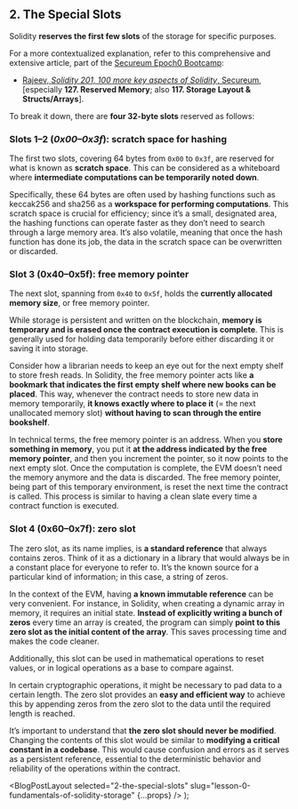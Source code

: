 
## 2. The Special Slots

Solidity **reserves the first few slots** of the storage for specific purposes.

For a more contextualized explanation, refer to this comprehensive and extensive article, part of the [Secureum Epoch0 Bootcamp](https://github.com/x676f64/secureum-mind_map):

- [Rajeev, _Solidity 201, 100 more key aspects of Solidity_, Secureum](https://secureum.substack.com/p/solidity-201), [especially **127. Reserved Memory**; also **117. Storage Layout & Structs/Arrays**].

To break it down, there are **four 32-byte slots** reserved as follows:

### Slots 1–2 (_0x00–0x3f_): scratch space for hashing

The first two slots, covering 64 bytes from `0x00` to `0x3f`, are reserved for what is known as **scratch space**. This can be considered as a whiteboard where **intermediate computations can be temporarily noted down**.

Specifically, these 64 bytes are often used by hashing functions such as keccak256 and sha256 as a **workspace for performing computations**. This scratch space is crucial for efficiency; since it’s a small, designated area, the hashing functions can operate faster as they don’t need to search through a large memory area. It’s also volatile, meaning that once the hash function has done its job, the data in the scratch space can be overwritten or discarded.

### Slot 3 (0x40–0x5f): free memory pointer

The next slot, spanning from `0x40` to `0x5f`, holds the **currently allocated memory size**, or free memory pointer.

While storage is persistent and written on the blockchain, **memory is temporary and is erased once the contract execution is complete**. This is generally used for holding data temporarily before either discarding it or saving it into storage.

Consider how a librarian needs to keep an eye out for the next empty shelf to store fresh reads. In Solidity, the free memory pointer acts like **a bookmark that indicates the first empty shelf where new books can be placed**. This way, whenever the contract needs to store new data in memory temporarily, **it knows exactly where to place it** (= the next unallocated memory slot) **without having to scan through the entire bookshelf**.

In technical terms, the free memory pointer is an address. When you **store something in memory**, you put it **at the address indicated by the free memory pointer**, and then you increment the pointer, so it now points to the next empty slot. Once the computation is complete, the EVM doesn’t need the memory anymore and the data is discarded. The free memory pointer, being part of this temporary environment, is reset the next time the contract is called. This process is similar to having a clean slate every time a contract function is executed.

### Slot 4 (0x60–0x7f): zero slot

The zero slot, as its name implies, is **a standard reference** that always contains zeros. Think of it as a dictionary in a library that would always be in a constant place for everyone to refer to. It’s the known source for a particular kind of information; in this case, a string of zeros.

In the context of the EVM, having **a known immutable reference** can be very convenient. For instance, in Solidity, when creating a dynamic array in memory, it requires an initial state. **Instead of explicitly writing a bunch of zeros** every time an array is created, the program can simply **point to this zero slot as the initial content of the array**. This saves processing time and makes the code cleaner.

Additionally, this slot can be used in mathematical operations to reset values, or in logical operations as a base to compare against.

In certain cryptographic operations, it might be necessary to pad data to a certain length. The zero slot provides an **easy and efficient way** to achieve this by appending zeros from the zero slot to the data until the required length is reached.

It’s important to understand that **the zero slot should never be modified**. Changing the contents of this slot would be similar to **modifying a critical constant in a codebase**. This would cause confusion and errors as it serves as a persistent reference, essential to the deterministic behavior and reliability of the operations within the contract.

  <BlogPostLayout
    selected="2-the-special-slots"
    slug="lesson-0-fundamentals-of-solidity-storage"
    {...props}
  />
);
